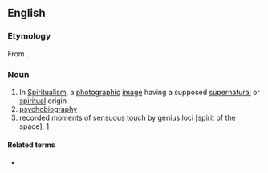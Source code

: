 ==English==

===Etymology===
From {{confix|psycho|graph|lang=en}}.

===Noun===
{{en-noun}}

# In [[Spiritualism]], a [[photographic]] [[image]] having a supposed [[supernatural]] or [[spiritual]] origin
# [[psychobiography]]
# recorded moments of sensuous touch by genius loci [spirit of the space]. [http://psychographs.urbansquares.com/psychographs.html]

====Related terms====
* {{l|en|psychobiographer}}